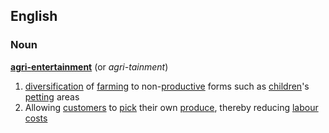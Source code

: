 ==English==
===Noun===
'''[[agri-]][[entertainment]]'''  (or ''agri-tainment'')
#[[diversification]] of [[farming]] to non-[[productive]] forms such as [[children]]'s [[petting]] areas
#Allowing [[customer]]s to [[pick]] their own [[produce]], thereby reducing [[labour]] [[cost]]s